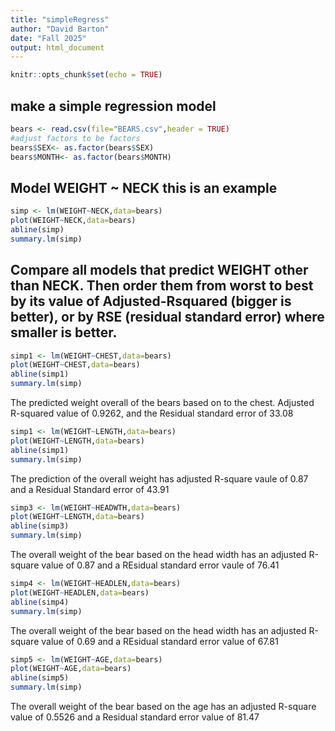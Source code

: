 ```yaml
---
title: "simpleRegress"
author: "David Barton"
date: "Fall 2025"
output: html_document
---
```


```r
knitr::opts_chunk$set(echo = TRUE)
```

## make a simple regression model

```r
bears <- read.csv(file="BEARS.csv",header = TRUE)
#adjust factors to be factors
bears$SEX<- as.factor(bears$SEX)
bears$MONTH<- as.factor(bears$MONTH)
```

## Model WEIGHT ~ NECK  this is an example  

```r
simp <- lm(WEIGHT~NECK,data=bears)
plot(WEIGHT~NECK,data=bears)
abline(simp)
summary.lm(simp)
```


## Compare all models that predict WEIGHT other than NECK. Then order them from worst to best by its value of Adjusted-Rsquared (bigger is better), or by RSE (residual standard error) where smaller is better. 

```r
simp1 <- lm(WEIGHT~CHEST,data=bears)
plot(WEIGHT~CHEST,data=bears)
abline(simp1)
summary.lm(simp)
```
The predicted weight overall of the bears based on to the chest. Adjusted R-squared value of 0.9262, and the Residual standard error of 33.08

```r
simp1 <- lm(WEIGHT~LENGTH,data=bears)
plot(WEIGHT~LENGTH,data=bears)
abline(simp1)
summary.lm(simp)
```

The prediction of the overall weight has adjusted R-square vaule of 0.87 and a Residual Standard error of 43.91

```r
simp3 <- lm(WEIGHT~HEADWTH,data=bears)
plot(WEIGHT~LENGTH,data=bears)
abline(simp3)
summary.lm(simp)
```

The overall weight of the bear based on the head width has an adjusted R-square value of 0.87 and a REsidual standard error vaule of  76.41

```r
simp4 <- lm(WEIGHT~HEADLEN,data=bears)
plot(WEIGHT~HEADLEN,data=bears)
abline(simp4)
summary.lm(simp)
```

The overall weight of the bear based on the head width has an adjusted R-square value of 0.69 and a REsidual standard error value of 67.81

```r
simp5 <- lm(WEIGHT~AGE,data=bears)
plot(WEIGHT~AGE,data=bears)
abline(simp5)
summary.lm(simp)
```

The overall weight of the bear based on the age has an adjusted R-square value of 0.5526 and a Residual standard error value of 81.47

